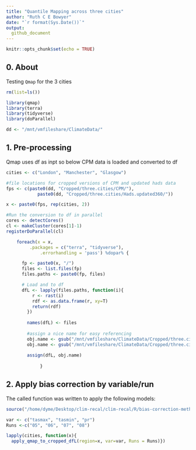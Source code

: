 ```yaml
---
title: "Quantile Mapping across three cities"
author: "Ruth C E Bowyer"
date: "`r format(Sys.Date())`"
output:
  github_document
---
```


```r
knitr::opts_chunk$set(echo = TRUE)
```


## 0. About

Testing `Qmap` for the 3 cities 

```r
rm(list=ls())

library(qmap)
library(terra)
library(tidyverse) 
library(doParallel)

dd <- "/mnt/vmfileshare/ClimateData/"

```

## 1. Pre-processing

Qmap uses df as inpt so below CPM data is loaded and converted to df

```r

cities <- c("London", "Manchester", "Glasgow")

#file locations for cropped versions of CPM and updated hads data
fps <- c(paste0(dd, "Cropped/three.cities/CPM/"),
            paste0(dd, "Cropped/three.cities/Hads.updated360/"))

x <- paste0(fps, rep(cities, 2))

#Run the conversion to df in parallel 
cores <- detectCores()
cl <- makeCluster(cores[1]-1)
registerDoParallel(cl)

    foreach(x = x, 
         .packages = c("terra", "tidyverse"),
             .errorhandling = 'pass') %dopar% { 

      fp <- paste0(x, "/")
      files <- list.files(fp)
      files.paths <- paste0(fp, files)

      # Load and to df
      dfL <- lapply(files.paths, function(i){
          r <- rast(i)
          rdf <- as.data.frame(r, xy=T) 
          return(rdf)
        }) 
  
        names(dfL) <- files
        
        #assign a nice name for easy referencing
        obj.name <- gsub("/mnt/vmfileshare/ClimateData/Cropped/three.cities/CPM/", "cpm.dfL.", x)
        obj.name <- gsub("/mnt/vmfileshare/ClimateData/Cropped/three.cities/Hads.updated360/", "obs.dfL.", obj.name)
        
        assign(dfL, obj.name)
  
             } 


```

## 2. Apply bias correction by variable/run 

The called function was written to apply the following models:


```r

source("/home/dyme/Desktop/clim-recal/clim-recal/R/bias-correction-methods/apply_qmapQuant_to_crpd_df_fn.R")

var <- c("tasmax", "tasmin", "pr")
Runs <-c("05", "06", "07", "08")

lapply(cities, function(x){
  apply_qmap_to_cropped_dfL(region=x, var=var, Runs = Runs)})


```

